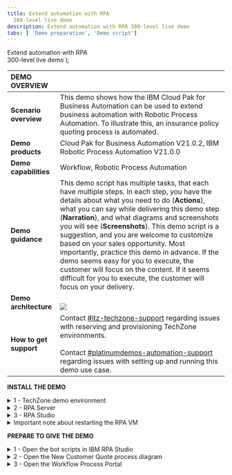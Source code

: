 ```yaml
---
title: Extend automation with RPA
  300-level live demo
description: Extend automation with RPA 300-level live demo
tabs: [ 'Demo preparation', 'Demo script']
---
```


  <span>
    Extend automation with RPA <br /> 300-level live demo
  </span>
);

<span id="top"></span>

| DEMO OVERVIEW | |
| :---         | :--- |
| **Scenario overview** | This demo shows how the IBM Cloud Pak for Business Automation can be used to extend business automation with Robotic Process Automation. To illustrate this, an insurance policy quoting process is automated. |
| **Demo products** | Cloud Pak for Business Automation V21.0.2, IBM Robotic Process Automation V21.0.0 |
| **Demo capabilities** | Workflow, Robotic Process Automation |
| **Demo guidance** | This demo script has multiple tasks, that each have multiple steps. In each step, you have the details about what you need to do (**Actions**), what you can say while delivering this demo step (**Narration**), and what diagrams and screenshots you will see (**Screenshots**). This demo script is a suggestion, and you are welcome to customize based on your sales opportunity. Most importantly, practice this demo in advance. If the demo seems easy for you to execute, the customer will focus on the content. If it seems difficult for you to execute, the customer will focus on your delivery. |
| **Demo architecture** | <br/> ![](./images/Demo-Architecture.png) |
| **How to get support** | Contact <a href="https://ibm-cloud.slack.com/archives/C0124J683GW" target="_blank" rel="noreferrer">#itz-techzone-support</a> regarding issues with reserving and provisioning TechZone environments. <br/><br/> Contact <a href="https://ibm-cloud.slack.com/archives/C0216F39ACU" target="_blank" rel="noreferrer">#platinumdemos-automation-support</a> regarding issues with setting up and running this demo use case. |

**INSTALL THE DEMO**

<details>

<summary>1 - TechZone demo environment</summary>

<br/>

Reserve a TechZone demo environment here **(URL needed, TechZone environement doesn't exist yet)**

<br/>

The TechZone provided environment contains two windows virtual machines (VM): <br/>
1. RPA Client VM <br/>
2. BAW VM

<br/><br/>

**[Go to top](#top)**

</details>

<details>

<summary>2 - RPA Server</summary>

<br/>

In addition to the TechZone provided environment, you will need access to an IBM RPA SaaS environment. <br/><br/>

For **IBMers**, refer to the RPA contact person to establish your RPA account in the cloud tenant. <br/>
•	Contact your IBM RPA TechSales Geo Lead (refer to the table below) for access to your IBM local IBM RPA tenant <br/>
•	Once onboarded, you will receive an email with account details and link to complete the onboarding

<br/>

| Region | Contact Person |
| --- | --- |
| Americas | Zach Silverstein |
| EMEA | Jukka Juselius |
| AP | Jenny Khuc Mai Thuong |

<br/>

For **Business Partners**, request your own RPA Server SaaS tenant for your organization. To submit a request for an IBM server SaaS tenant, provide the following: <br/>
• Company Name and CEID (which can be found in your PartnerWorld profile) <br/>
• Full Name (first and last) of the individual who will be set up as administrator of the account <br/>
• Company email address of the individual listed above (non-company email addresses will be rejected) <br/>
• Data Center choice (choose one: Dallas, Frankfurt, London, Singapore, Sao Paulo) <br/>
• Use the following subject line: **WDG BP Tenant Access Request** <br/>
• Send an email to Burt Hughes (buhughes@us.ibm.com)

<br/><br/>

**[Go to top](#top)**

</details>

<details>

<summary>3 - RPA Studio</summary>

<br/>

Install RPA Studio on the RPA Client VM. <br/><br/>

1. **Your computer name must be unique** in order to connect to your RPA SaaS tenant. In Windows, set your computer name to be unique (for example, by changing the computer name to be your initials plus your postal code). <br/><br/>
a. Access your TechZone environment using the link in the reservation email. You may also use the IBM Technology Zone’s My Library -> My Reservations page. <br/><br/>
b. (It should be started by default, but, if necessary, start the VM.) Click to open the RPA VM. ![](./images/1.Open-VM.png)
c. Using Windows Explorer, navigate to **This PC**, right click to bring up the menu, and select **Properties**. ![](./images/2.Change-system-name1.png) <br/>
d. Under **Computer Name**, select **Change settings**. Then, click on **Change**. ![](./images/3.Change-system-name2.png) <br/>
e. Enter a new system name, which needs to be unique to your SaaS RPA tenant. Suggestion: use **“WIN”–your initials–your postal code**. ![](./images/4.Change-system-name3.png) <br/>
f. Restart the VM <br/><br/>

2. Using Chrome, use the link provided in your RPA tenant email to log in to the RPA cloud tenant and download the RPA Studio installer. (See **RPA Server** above. Have your server and license information available to enter in these steps.) <br/><br/>
a. Using Chrome, go to your RPA tenant sever login page. ![](./images/5.Login-RPA.png) <br/>
b. From the server home page, click on the **“i”** (top right) and then on **Download Installer**. ![](./images/6.Download-Setup.exe.png) <br/>
c. Using Windows Explorer, navigate to downloaded Setup.exe. Then, right click and select **Run as Administrator**. ![](./images/7.Run-setup.png) <br/>
d. Click on **Next** ![](./images/8.Setup-wizard1.png) <br/>
e. Click on **Next** ![](./images/9.Setup-wizard2.png) <br/>
f. Accept the terms, and click on **Next** ![](./images/10.Setup-wizard3.png) <br/>
g. Select **Complete Install** ![](./images/11.Setup-wizard4.png) <br/>
h. Click on **Next** to begin the install ![](./images/12.Setup-wizard5.png) <br/>
i. Click on **Next** (No proxy configuration is needed so leave the box unchecked. ![](./images/13.Setup-wizard6.png) <br/>
j. Enter the license information, which should have been provided to you by your RPA SaaS administrator ![](./images/14.Setup-wizard7.png) <br/>
k. The install will complete ![](./images/15.Setup-wizard8.png) <br/>
l. Exit the installer. If necessary, the VM will restart. ![](./images/16.Setup-wizard9.png) <br/>
m. Note that the desktop icons for RPA Studio will be created. ![](./images/17.Desktop-icons.png) <br/><br/>

3. Open RPA Studio <br/><br/>
Note: The Windows service called **IBM Robotic Process Automation Client Service** is set to **delayed start**, and you must wait for it to be started. You can see it in the system tray or in the windows services list. <br/><br/>
![](./images/18.RPA-Service1.png) <br/>
![](./images/19.RPA-Service2.png) <br/>
a. You may need to activate the license. If so, click on **Activate** and enter your license information again. ![](./images/20.Activate-license.png) <br/>
b. Log in to IBM RPA ![](./images/21.Login-to-RPA.png)

<br/><br/>

**[Go to top](#top)**

</details>

<details>

<summary>Important note about restarting the RPA VM</summary>

<br/>

The RPA license will need to be reactivated each time the RPA VM restarts (due to a specific networking issue in the hosting environment). <br/><br/>
1. The first time you launch RPA Studio after a restart, you will be prompted to activate the license ![](./images/Reactivate-RPA1.png) <br/>
2. Enter the license information (provided to you by your RPA SaaS administrator) <br/><br/>
3. Relaunch RPA Studio

<br/><br/>

**[Go to top](#top)**

<br/>

</details>

**PREPARE TO GIVE THE DEMO**

<details>

<summary>1 - Open the bot scripts in IBM RPA Studio</summary>

<br/>

If they are not open already, open the bot scripts in IBM RPA Studio. <br/><br/>

1. Click on the desktop icon to open IBM RPA Bot Studio <br/><br/>
2. Use the **Open** button on the menu ribbon to open the scripts. <br/><br/>
Tip: Click on the word **Open**, not the down arrow. We are opening the scripts locally, not from the repository. ![](./images/31.Open-WAL1.png) <br/><br/>
3. Get Quote.wal <br/><br/>
a. Click the **Open** button in the menu ribbon, and select the **GetQuoteFCQS_DEMO.wal** file ![](./images/32.Open-WAL2.png) <br/><br/>
b. Click on the **GetQuote** routine (the script is best shown focusing on the GetQuote routine) ![](./images/33.Open-WAL3.png) <br/><br/>
4. Click the **Open** button in the menu ribbon, and select the **Insurance Ingrid.wal** file ![](./images/34.Open-WAL4.png)

<br/><br/>

**[Go to top](#top)**

</details>

<details>

<summary>2 - Open the New Customer Quote process diagram</summary>

<br/>

1. First, use Firefox to open **Workflow Center**. In the Firefox bookmarks bar, open **BAW**, **Workflow Center - Solutions** ![](./images/Process-diagram1.png) <br/>
2. Log in to Workflow Center using admin/admin ![](./images/Process-diagram2.png) <br/>
3. Under **Start Building**, **Process Apps**, click on **View all** ![](./images/Process-diagram3.png) <br/>
4. Open the **New Insurance Quote** process app ![](./images/Process-diagram4.png) <br/>
5. Open the **New Insurance Quote** process definition ![](./images/Process-diagram5.png) <br/>
6. The New Customer Quote process definition is now open ![](./images/Process-diagram6.png)

<br/><br/>

**[Go to top](#top)**

</details>

<details>

<summary>3 - Open the Workflow Process Portal</summary>

<br/>

1. Use Chrome to open **Process Portal**. Tip: using separate browsers for Designer vs. Portal prevents the logins from colliding with each other. In the Chrome bookmarks bar, open **BAW**, **Process Portal** ![](./images/Process-portal1.png) <br/>
2. Let the page open to the Process Portal login screen ![](./images/Process-portal2.png)

<br/><br/>

**[Go to top](#top)**

</details>
